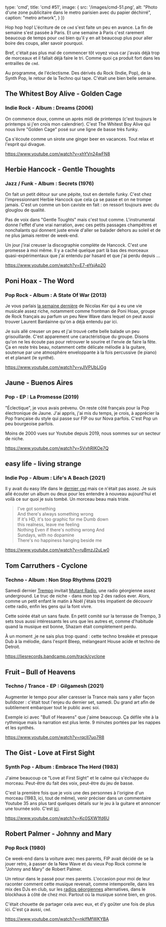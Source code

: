 
  type: 'cmd',
  title: 'cmd #51',
  image: {
    src: '/images/cmd-51.png',
    alt: "Photo d'une zone publicitaire dans le metro parisien avec du papier déchirré",
    caption: "metro artwork",
  }
})


Hop hop hop! L'écriture de ce `cmd` s'est faite un peu en avance. La fin de
semaine s'est passée à Paris. Et une semaine à Paris c'est rarement beaucoup de
temps pour `cmd` bien qu'il y en ait beaucoup plus pour aller boire des coups,
aller savoir pourquoi.

Bref, c'était pas plus mal de commencer tôt voyez vous car j'avais déjà trop de
morceaux et il fallait déjà faire le tri. Comme quoi ça produit fort dans les
entrailles de `cmd`.

Au programme, de l'éclectisme. Des dérivés du Rock (Indie, Pop), de la Synth
Pop, le retour de la Techno qui tape. C'était une bien belle semaine.



## The Whitest Boy Alive - Golden Cage

### Indie Rock - Album : Dreams (2006)

On commence doux, comme un après midi de printemps (c'est toujours le printemps
si j'en crois mon calendrier). C'est The Whitest Boy Alive qui nous livre
"Golden Cage" posé sur une ligne de basse très funky.

Ça s'écoute comme un sirote une ginger beer en vacances. Tout relax et l'esprit
qui divague.

https://www.youtube.com/watch?v=xhYVn24wFN8



## Herbie Hancock - Gentle Thoughts

### Jazz / Funk - Album : Secrets (1976)

On fait un petit détour sur une pépite, tout en dentelle funky. C'est chez
l'impressionnant Herbie Hancock que cela ça se passe et on ne trompe jamais.
C'est un comme un bon caviste en fait : on ressort toujours avec du glouglou de
qualité.

Pas de voix dans "Gentle Toughts" mais c'est tout comme. L'instrumental donne
l'effet d'une vrai narration, avec ces petits passages champêtres et nonchalants
qui donnent juste envie d'aller se balader dehors au soleil et de ne plus jamais
rentrer de week-end.

Un jour j'irai creuser la discographie complète de Hancock. C'est une promesse à
moi même. Il y a caché quelque part là bas des morceaux quasi-expérimentaux que
j'ai entendu par hasard et que j'ai perdu depuis ...

https://www.youtube.com/watch?v=E7-eYsjAp20



## Poni Hoax - The Word

### Pop Rock - Album : A State Of War (2013)

Je vous parlais [la semaine
dernière](https://cmd.wuips.com/post/2022-06-03-cmd-50) de Nicolas Ker qui a eu
une vie musicale assez riche, notamment comme frontman de Poni Hoax, groupe de
Rock français au parfum un peu New Wave dans lequel on peut aussi trouver
Laurent Bardainne qu'on a déjà entendu par ici.

Je suis allé creuser un peu et j'ai trouvé cette belle balade un peu
grisouillarde. C'est apparement une caractéristique du groupe. Disons qu'on ne
les écoute pas pour retrouver le sourire et l'envie de faire la fête. Ça en
reste très beau, notamment cette délicate mélodie à la guitare, soutenue par une
atmosphère enveloppante à la fois percussive (le piano) et et planant (le
synthé).

https://www.youtube.com/watch?v=yJlVPUbLlGg




## Jaune - Buenos Aires

### Pop - EP : La Promesse (2019)

"Éclectique", je vous avais prévenu. On reste côté français pour la Pop
électronique de Jaune. J'ai appris, j'ai mis du temps, je crois, à apprécier la
Pop française du style qui passe sur FIP ou sur Nova parfois. C'est Pop un peu
bourgeoise parfois.

Moins de 2000 vues sur Youtube depuis 2019, nous sommes sur un secteur de niche.

https://www.youtube.com/watch?v=5VvhRIKOe7Q



## easy life - living strange

### Indie Pop - Album : Life's A Beach (2021)

Il y avait du easy life dans le [dernier
`cmd`](https://cmd.wuips.com/post/2022-06-03-cmd-50) mais ce n'était pas assez.
Je suis allé écouter un album ou deux pour les entendre à nouveau aujourd'hui et
voilà ce sur quoi je suis tombé. Un morceau beau mais triste.

> I've got something <br/>
> And there's always something wrong  <br/>
> If it's HD, it's too graphic for me Dumb down <br/>
> this realness, leave me feeling  <br/>
> Nothing Even if there's nothing wrong And  <br/>
> Sundays, with no dopamine  <br/>
> There's no happiness hanging beside me  <br/>

https://www.youtube.com/watch?v=ruBmzJ2uLw0



## Tom Carruthers - Cyclone

### Techno - Album : Non Stop Rhythms (2021)

Samedi dernier [Trempo](https://trempo.com/) invitait [Mutant
Radio](https://mutantradio.net/), une radio géorgienne assez underground. Le
truc de niche - dans mon top 2 des radios ever.  Alors, comme un petit enfant le
matin à Noël j'étais très impatient de découvrir cette radio, enfin les gens qui
la font vivre.

Cette soirée était un sans faute. En petit comité sur la terrasse de Trempo, 3
sets tous aussi intéressants les uns que les autres et, comme d'habitude quand
la musique est bonne, Shazam était complètement perdu.

À un moment ,je ne sais plus trop quand : cette techno breakée et presque Dub à
la mélodie, dans l'esprit Bleep, mélangeant House acide et techno de Detroit.

https://liesrecords.bandcamp.com/track/cyclone



## Fruit – Bull of Heavens

### Techno / Trance - EP : Gilgamesh (2021)

Augmenter le tempo pour aller caresser la Trance mais sans y aller façon
bulldozer : c'était tout l'enjeu du dernier set, samedi. Du grand art afin de
subtilement embarquer tout le public avec soi.

Exemple ici avec "Bull of Heavens" que j'aime beaucoup. Ça défile vite à la
rythmique mais la narration est plus lente. 9 minutes portées par les nappes et
les synthés.

https://www.youtube.com/watch?v=rqcII7uo7R8



## The Gist - Love at First Sight

### Synth Pop - Album : Embrace The Herd (1983)

J'aime beaucoup ce "Love at First Sight" et le calme qui s'échappe du morceau.
Peut-être du fait des voix, peut-être du jeu de basse.

C'est la première fois que je vois une des personnes à l'origine d'un morceau
(1983, ici, tout de même), venir préciser dans un commentaire Youtube 35 ans
plus tard quelques détails sur le jeu à la guitare et annoncer une tournée solo.
C'est
[ici](https://www.youtube.com/watch?v=Kc0SXW1fd6U&lc=Ugygdidhf8kZpl0Jj094AaABAg).

https://www.youtube.com/watch?v=Kc0SXW1fd6U



## Robert Palmer - Johnny and Mary

### Pop Rock (1980)

Ce week-end dans la voiture avec mes parents, FIP avait décidé de se la jouer
retro, à passer de la New Wave et du vieux Pop Rock comme le "Johnny and Mary"
de Robert Palmer.

Un retour dans le passé pour mes parents. L'occasion pour moi de leur raconter
comment cette musique revenait, comme intemporelle, dans les mix des DJs en
club, sur les [radios géorgiennes](https://mutantradio.net/) alternatives, dans
le blockhaus à côté de chez moi. Partout où la musique sonne bien, en gros.

C'était chouette de partager cela avec eux, et d'y goûter une fois de plus ici.
C'est ça aussi, `cmd`.

https://www.youtube.com/watch?v=nkIfMfWKYBA

